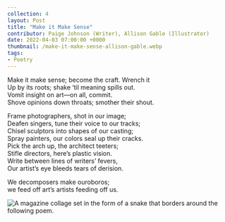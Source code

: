 ---
collection: 4
layout: Post
title: "Make it Make Sense"
contributor: Paige Johnson (Writer), Allison Gable (Illustrator)
date: 2022-04-03 07:00:00 +0000
thumbnail: /make-it-make-sense-allison-gable.webp
tags: 
- Poetry
---
<div class="poem-img-col">
<div>
<p>
    Make it make sense; become the craft. Wrench it<br />
    Up by its roots; shake ‘til meaning spills out.<br />
    Vomit insight on art&mdash;on all, commit.<br />
    Shove opinions down throats; smother their shout.
</p>

<p>
    Frame photographers, shot in our image;<br />
    Deafen singers, tune their voice to our tracks;<br />
    Chisel sculptors into shapes of our casting;<br />
    Spray painters, our colors seal up their cracks.<br />
    Pick the arch up, the architect teeters;<br />
    Stifle directors, here’s plastic vision.<br />
    Write between lines of writers’ fevers,<br />
    Our artist’s eye bleeds tears of derision.
</p>

<p>
    We decomposers make ouroboros;<br />
    we feed off art’s artists feeding off us.
</p>
</div>
<div>
<img src="/images/4/make-it-make-sense-allison-gable.jpg" 
    alt="A magazine collage set in the form of a snake that borders around the following poem."
    class="w450" />
</div>
</div>
